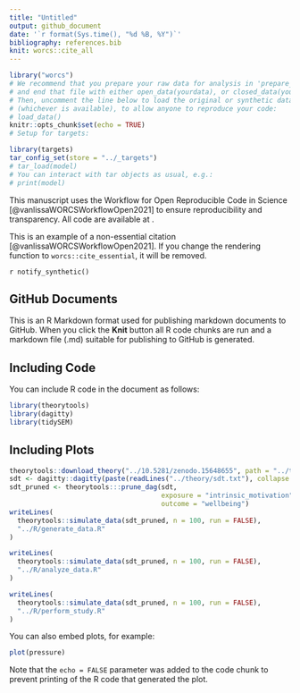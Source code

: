 ```yaml
---
title: "Untitled"
output: github_document
date: '`r format(Sys.time(), "%d %B, %Y")`'
bibliography: references.bib
knit: worcs::cite_all
---
```


```r
library("worcs")
# We recommend that you prepare your raw data for analysis in 'prepare_data.R',
# and end that file with either open_data(yourdata), or closed_data(yourdata).
# Then, uncomment the line below to load the original or synthetic data
# (whichever is available), to allow anyone to reproduce your code:
# load_data()
knitr::opts_chunk$set(echo = TRUE)
# Setup for targets:

library(targets)
tar_config_set(store = "../_targets")
# tar_load(model)
# You can interact with tar objects as usual, e.g.:
# print(model)
```

This manuscript uses the Workflow for Open Reproducible Code in Science [@vanlissaWORCSWorkflowOpen2021] to ensure reproducibility and transparency. All code <!--and data--> are available at <SocDistRW>.

This is an example of a non-essential citation [@vanlissaWORCSWorkflowOpen2021]. If you change the rendering function to `worcs::cite_essential`, it will be removed.

<!--The function below inserts a notification if the manuscript is knit using synthetic data. Make sure to insert it after load_data().-->
`r notify_synthetic()`

## GitHub Documents

This is an R Markdown format used for publishing markdown documents to GitHub. When you click the **Knit** button all R code chunks are run and a markdown file (.md) suitable for publishing to GitHub is generated.

## Including Code

You can include R code in the document as follows:

```r
library(theorytools)
library(dagitty)
library(tidySEM)
```

## Including Plots
```r
theorytools::download_theory("../10.5281/zenodo.15648655", path = "../theory")
sdt <- dagitty::dagitty(paste(readLines("../theory/sdt.txt"), collapse = "\n"))
sdt_pruned <- theorytools:::prune_dag(sdt,
                                      exposure = "intrinsic_motivation",
                                      outcome = "wellbeing")
writeLines(
  theorytools::simulate_data(sdt_pruned, n = 100, run = FALSE),
  "../R/generate_data.R"
)

writeLines(
  theorytools::simulate_data(sdt_pruned, n = 100, run = FALSE),
  "../R/analyze_data.R"
)

writeLines(
  theorytools::simulate_data(sdt_pruned, n = 100, run = FALSE),
  "../R/perform_study.R"
)
```

You can also embed plots, for example:

```r
plot(pressure)
```

Note that the `echo = FALSE` parameter was added to the code chunk to prevent printing of the R code that generated the plot.
